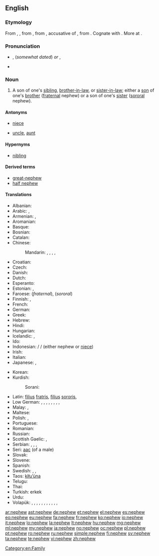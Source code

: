 ==English==

===Etymology===
From {{etyl|enm}} {{term|nevew|lang=enm}}, {{term|neveu||nephew, grandson|lang=enm}}, from {{etyl|fro}} {{term|neveu||nephew, grandson|lang=fro}}, from {{etyl|la}} {{term|nepotem|nepōtem|lang=la}}, accusative of {{term|nepos|nepōs|nephew, grandson|lang=la}}, from {{proto|Indo-European|nepot-|grandchild, sister's son|lang=en}}. Cognate with {{etyl|ang|-}} {{term|nefa||nephew, grandson|lang=ang}}. More at {{l|en|neve}}.

===Pronunciation===
* {{a|RP}} {{IPA|/ˈnɛv.ju/}}, {{X-SAMPA|/nEvju/}} (''somewhat dated'') ''or'' {{IPA|/ˈnɛf.ju/}}, {{X-SAMPA|/nEfju/}}
* {{audio|en-us-nephew.ogg|Audio (US)}}

===Noun===
{{wikipedia}}
{{en-noun}}

# A son of one's [[sibling]], [[brother-in-law]], or [[sister-in-law]]; either a [[son]] of one's [[brother]] ([[fraternal]] nephew) or a son of one's [[sister]] ([[sororal]] nephew).

====Antonyms====
* {{italbrac|with regards to gender}} [[niece]]
* {{italbrac|with regards to ancestry}} [[uncle]], [[aunt]]

====Hypernyms====
* [[nibling]]

====Derived terms====
* [[great-nephew]]
* [[half nephew]]

====Translations====
{{trans-top|fraternal or sororal nephew}}
* Albanian: {{t-|sq|nip|m|xs=Albanian}}
* Arabic: {{qualifier|fraternal}} {{t|ar|ابن الأخ|m|tr=íbni-l-’ákh|sc=Arab}}, {{qualifier|sororal}} {{t|ar|ابن الأخت|tr=íbni-l-’úkht|sc=Arab}}
* Armenian: {{qualifier|fraternal}} {{t-|hy|եղբորորդի|tr=eġborordi}}, {{qualifier|sororal}} {{t-|hy|քրոջ որդի|tr=k'roǰ ordi}}
* Aromanian: {{tø|rup|nipot|m}}
* Basque: {{t|eu|iloba|xs=Basque}}
* Bosnian: {{t|bs|nećak|m}}
* Catalan: {{t|ca|nebot|m}}
* Chinese:
*: Mandarin: {{qualifier|fraternal}} {{t|zh|姪|tr=zhí|sc=Hani}}, {{t|zh|侄|tr=zhí|sc=Hani}}, {{t|zh|姪子|tr=zhízǐ|sc=Hani}}, {{t|zh|侄子|tr=zhízǐ|sc=Hani}}, {{qualifier|sororal}} {{t|zh|外甥|tr=wàishēng|sc=Hani}}
* Croatian: {{t|hr|sinovac}}
* Czech: {{t+|cs|synovec|m}}
* Danish: {{t-|da|nevø|c}}
* Dutch: {{t+|nl|neef|m}}
* Esperanto: {{t-|eo|nevo}}
* Estonian: {{qualifier|fraternal}} {{t-|et|vennapoeg}}, {{qualifier|sororal}} {{t-|et|õepoeg}}
* Faroese: {{t+|fo|bróðursonur|m}} (''fraternal''), {{t+|fo|systursonur|m}} (''sororal'')
* Finnish: {{qualifier|fraternal}} {{t-|fi|veljenpoika}}, {{qualifier|sororal}} {{t-|fi|sisarenpoika}}
* French: {{t+|fr|neveu|m}}
* German: {{t+|de|Neffe|m}}
* Greek: {{t|el|ανιψιός|m|tr=anipsiós|sc=Grek}}
* Hebrew: {{t-|he|אחיין|m|tr=akhyán}}
* Hindi: {{t|hi|भतीजा|m|tr=bhatījā|sc=Deva}}
* Hungarian: {{t+|hu|unokaöcs}}
* Icelandic: {{qualifier|fraternal}} {{t+|is|bróðursonur|m}}, {{qualifier|sororal}} {{t+|is|systursonur|m}}
* Ido: {{t+|io|nevulo}}
* Indonesian: {{t|id|keponakan|xs=Indonesian}} / {{t|id|kemenakan|xs=Indonesian}} / {{t|id|misan|xs=Indonesian}} (either nephew or [[niece]])
* Irish: {{t-|ga|nia|m|xs=Irish}}
* Italian: {{t+|it|nipote|m}}
* Japanese: {{t|ja|甥|tr=[[おい]], oi|sc=Jpan}}, {{qualifier|eldest son of my brother}} {{t|ja|兄の長男|tr=あにのちょうなん, ani-no chōnan|sc=Jpan}}
{{trans-mid}}
* Korean: {{t|ko|조카|tr=joka|sc=Kore}}
* Kurdish:
*: Sorani: {{qualifier|brother's son or daughter}} {{t|ku|برازا|tr=birazá|sc=ku-Arab}}
* Latin: {{qualifier|fraternal}} [[filius]] [[fratris]], {{qualifier|sororal}} [[filius]] [[sororis]], {{t|la|nepos|m}}
* Low German: {{qualifier|fraternal}} {{t|nds|Broderjung|m}}, {{qualifier|fraternal}} {{t|nds|Brodersöhn|m}}, {{qualifier|fraternal}} {{t|nds|Broderkind|n}}, {{qualifier|sororal}} {{t|nds|Süsterjung|m}}, {{qualifier|sororal}} {{t|nds|Swesterjung|m}}, {{qualifier|sororal}} {{t|nds|Süstersöhn|m}}, {{qualifier|sororal}} {{t|nds|Swestersöhn|m}}, {{qualifier|sororal}} {{t|nds|Süsterkind|n}}, {{qualifier|sororal}} {{t|nds|Swesterkind|n}}
* Malay: {{t|ms|anak saudara}}, {{t|ms|anak saudara lelaki}}
* Maltese: {{t|mt|nepputi|m|xs=Maltese}}
* Polish: {{qualifier|fraternal}} {{t+|pl|bratanek|m}}, {{qualifier|sororal}} {{t+|pl|siostrzeniec|m}}
* Portuguese: {{t+|pt|sobrinho|m}}
* Romanian: {{t-|ro|nepot|m}}
* Russian: {{t+|ru|племянник|m|tr=plemjánnik}}
* Scottish Gaelic: {{qualifier|fraternal}} {{t|gd|mac-bràthair|m}}, {{qualifier|sororal}} {{t|gd|mac-peathar|m}}
* Serbian: {{qualifier|fraternal}} {{t|sr|bratanac|m}}, {{qualifier|fraternal}} {{t|sr|sinovac|m}}, {{qualifier|sororal}} {{t|sr|sestrić|m}}, {{qualifier|either}} {{t|sr|nećak|m}}
* Seri: [[aac]] (of a male)
* Slovak: {{t-|sk|synovec|m}}
* Slovene: {{t+|sl|nečak|m}}
* Spanish: {{t+|es|sobrino|m}}
* Swedish: {{t+|sv|nevö|c}}, {{qualifier|fraternal}} {{t+|sv|brorson|c}}, {{qualifier|sororal}} {{t+|sv|systerson|c}}
* Taos: [[kìłu’úna]]
* Telugu: {{t|te|మేనల్లుడు}}
* Thai: {{t|th|หลานชาย|tr=lăan chaai|sc=Thai}}
* Turkish: erkek {{t+|tr|yeğen}}
* Urdu: {{t|ur|بھتیجا|m|tr=bhatījā|sc=ur-Arab}}
* Volapük: {{qualifier|fraternal or sororal, ♂♀}} {{t|vo|nef}}, {{qualifier|fraternal or sororal}} {{t|vo|hinef}}, {{qualifier|fraternal, ♂♀}} {{t|vo|blodanef}}, {{qualifier|fraternal}} {{t|vo|blodahinef}}, {{qualifier|fraternal}} {{t|vo|blodason}}, {{qualifier|sororal, ♂♀}} {{t|vo|söranef}}, {{qualifier|sororal}} {{t|vo|sörahinef}}, {{qualifier|sororal}} {{t|vo|sörason}}, {{qualifier|fraternal, ♂♀}} {{t|vo|blodacil}}, {{qualifier|fraternal}} {{t|vo|blodahicil}}, {{qualifier|sororal, ♂♀}} {{t|vo|söracil}}, {{qualifier|sororal}} {{t|vo|sörahicil}}
{{trans-bottom}}

[[Category:en:Family]]

[[ar:nephew]]
[[ast:nephew]]
[[de:nephew]]
[[et:nephew]]
[[el:nephew]]
[[es:nephew]]
[[eo:nephew]]
[[eu:nephew]]
[[fa:nephew]]
[[fr:nephew]]
[[ko:nephew]]
[[io:nephew]]
[[it:nephew]]
[[lo:nephew]]
[[la:nephew]]
[[lt:nephew]]
[[hu:nephew]]
[[mg:nephew]]
[[ml:nephew]]
[[my:nephew]]
[[ja:nephew]]
[[no:nephew]]
[[oc:nephew]]
[[pl:nephew]]
[[pt:nephew]]
[[ro:nephew]]
[[ru:nephew]]
[[simple:nephew]]
[[fi:nephew]]
[[sv:nephew]]
[[ta:nephew]]
[[te:nephew]]
[[vi:nephew]]
[[zh:nephew]]